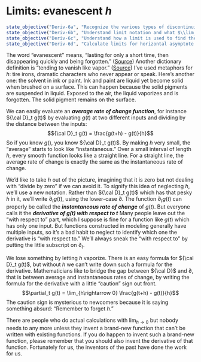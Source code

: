 # Limits: evanescent $h$

::: {.objectives}
```r
state_objective("Deriv-6a", "Recognize the various types of discontinuities.")
state_objective("Deriv-6b", "Understand limit notation and what $\\lim_{h\\rightarrow 0}$ means.")
state_objective("Deriv-6c", "Understand how a limit is used to find the derivative at a single point.")
state_objective("Deriv-6d", "Calculate limits for horizontal asymptote problems.")
```
:::


The word "evanescent" means, "lasting for only a short time, then disappearing quickly and being forgotten." ([Source](https://dictionary.cambridge.org/us/dictionary/english/evanescent)) Another dictionary definition is "tending to vanish like vapor." ([Source](https://www.merriam-webster.com/dictionary/evanescent)) I've used metaphors for $h$: tire irons, dramatic characters who never appear or speak. Here's another one: the solvent in ink or paint. Ink and paint are liquid yet become solid when brushed on a surface. This can happen because the solid pigments are suspended in liquid. Exposed to the air, the liquid vaporizes and is forgotten. The solid pigment remains on the surface.

We can easily evaluate an ***average rate of change function***, for instance ${\cal D}_t g(t)$ by evaluating $g(t)$ at two different inputs and dividing by the distance between the inputs:
$${\cal D}_t g(t) = \frac{g(t+h) - g(t)}{h}$$
So if you know $g()$, you know ${\cal D}_t g(t)$. By making $h$ very small, the "average" starts to look like "instantaneous." Over a small interval of length $h$, every smooth function looks like a straight line. For a straight line, the average rate of change is exactly the same as the instantaneous rate of change.

We'd like to take $h$ out of the picture, imagining that it is zero but not dealing with "divide by zero" if we can avoid it. To signify this idea of neglecting $h$, we'll use a new notation. Rather than ${\cal D}_t g(t)$ which has that pesky $h$ in it, we'll write $\partial_t g(t)$, using the lower-case $\partial$. The function $\partial_t g(t)$ can properly be called the ***instantaneous rate of change*** of $g(t)$. But everyone calls it the ***derivative of $g(t)$ with respect to $t$***  Many people leave out the "with respect to" part, which I suppose is fine for a function like $g(t)$ which has only one input. But functions constructed in modeling generally have multiple inputs, so it's a bad habit to neglect to identify which one the derivative is "with respect to." We'll always sneak the "with respect to" by putting the little subscript on $\partial_t$.

We lose something by letting $h$ vaporize. There is an easy formula for ${\cal D}_t g(t)$, but without $h$ we can't write down such a formula for the derivative. Mathematicians like to bridge the gap between ${\cal D}$ and $\partial$, that is between average and instantaneous rates of change, by writing the formula for the derivative with a little "caution" sign out front.
$$\partial_t g(t) = \lim_{h\rightarrow 0} \frac{g(t+h) - g(t)}{h}$$
The caution sign is mysterious to newcomers because it is saying something absurd: "Remember to forget $h$."

There are people who do actual calculations with $\lim_{h\rightarrow 0}$ but nobody needs to any more unless they invent a brand-new function that can't be written with existing functions. If you do happen to invent such a brand-new function, please remember that you should also invent the derivative of that function. Fortunately for us, the inventors of the past have done the work for us.
